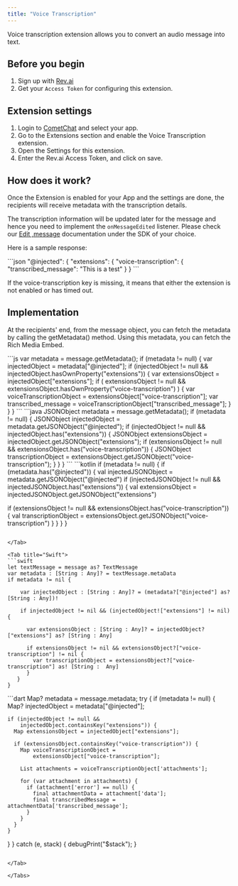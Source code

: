 ```yaml
---
title: "Voice Transcription"
---
```


Voice transcription extension allows you to convert an audio message into text.

## Before you begin

1. Sign up with [Rev.ai](https://rev.ai/)
2. Get your `Access Token` for configuring this extension.

## Extension settings

1. Login to [CometChat](https://app.cometchat.com/login) and select your app.
2. Go to the Extensions section and enable the Voice Transcription extension.
3. Open the Settings for this extension.
4. Enter the Rev.ai Access Token, and click on save.

## How does it work?

Once the Extension is enabled for your App and the settings are done, the recipients will receive metadata with the transcription details.

The transcription information will be updated later for the message and hence you need to implement the `onMessageEdited` listener. Please check our [Edit ,message](/sdk/javascript/edit-message) documentation under the SDK of your choice.

Here is a sample response:

<Tabs>
<Tab title="JSON">
```json
"@injected": {
  "extensions": {
    "voice-transcription": {
      "transcribed_message": "This is a test"
  }
}
```

</Tab>

</Tabs>

If the voice-transcription key is missing, it means that either the extension is not enabled or has timed out.

## Implementation

At the recipients' end, from the message object, you can fetch the metadata by calling the getMetadata() method. Using this metadata, you can fetch the Rich Media Embed.

<Tabs>
<Tab title="JavaScript">
```js
var metadata = message.getMetadata();
if (metadata != null) {
  var injectedObject = metadata["@injected"];
  if (injectedObject != null && injectedObject.hasOwnProperty("extensions")) {
    var extensionsObject = injectedObject["extensions"];
    if (
      extensionsObject != null &&
      extensionsObject.hasOwnProperty("voice-transcription")
    ) {
      var voiceTranscriptionObject = extensionsObject["voice-transcription"];
      var transcribed_message = voiceTranscriptionObject["transcribed_message"];
    }
  }
}
```

</Tab>

<Tab title="Java">
```java
JSONObject metadata = message.getMetadata();
if (metadata != null) {
  JSONObject injectedObject = metadata.getJSONObject("@injected");
  if (injectedObject != null && injectedObject.has("extensions")) {
    JSONObject extensionsObject = injectedObject.getJSONObject("extensions");
    if (extensionsObject != null && extensionsObject.has("voice-transcription")) {
          JSONObject transcriptionObject = extensionsObject.getJSONObject("voice-transcription");
        }
    }
}
```

</Tab>

<Tab title="Kotlin">
```kotlin
if (metadata != null) {
  if (metadata.has("@injected")) {
   val injectedJSONObject = metadata.getJSONObject("@injected")
   if (injectedJSONObject != null && injectedJSONObject.has("extensions")) {
   val extensionsObject = injectedJSONObject.getJSONObject("extensions")

   if (extensionsObject != null && extensionsObject.has("voice-transcription")) {
     val transcriptionObject = extensionsObject.getJSONObject("voice-transcription")
   }
  }
 }
}
```

</Tab>

<Tab title="Swift">
```swift
let textMessage = message as? TextMessage
var metadata : [String : Any]? = textMessage.metaData
if metadata != nil {

    var injectedObject : [String : Any]? = (metadata?["@injected"] as? [String : Any])!
            
    if injectedObject != nil && (injectedObject!["extensions"] != nil){

      var extensionsObject : [String : Any]? = injectedObject?["extensions"] as? [String : Any]

      if extensionsObject != nil && extensionsObject?["voice-transcription"] != nil {
        var transcriptionObject = extensionsObject?["voice-transcription"] as! [String :  Any]
      }
   }
}
```

</Tab>

<Tab title="Flutter">
```dart
Map<String, dynamic>? metadata = message.metadata;
try {
  if (metadata != null) {
    Map? injectedObject = metadata["@injected"];

    if (injectedObject != null &&
        injectedObject.containsKey("extensions")) {
      Map extensionsObject = injectedObject["extensions"];

      if (extensionsObject.containsKey("voice-transcription")) {
        Map voiceTranscriptionObject =
            extensionsObject["voice-transcription"];

        List attachments = voiceTranscriptionObject['attachments'];

        for (var attachment in attachments) {
          if (attachment['error'] == null) {
            final attachmentData = attachment['data'];
            final transcribedMessage = attachmentData['transcribed_message'];
          }
        }
      }
    }
  }
} catch (e, stack) {
  debugPrint("$stack");
}
```

</Tab>

</Tabs>
